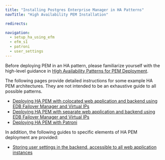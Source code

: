 ```yaml
---
title: "Installing Postgres Enterprise Manager in HA Patterns"
navTitle: "High Availability PEM Installation"

redirects:

navigation:
  - setup_ha_using_efm
  - efm_s1
  - patroni
  - user_settings
---
```


Before deploying PEM in an HA pattern, please familiarize yourself with the high-level guidance in  [High Availability Patterns for PEM Deployment](/pem/latest/considerations/ha_pem.mdx).

The following pages provide detailed instructions for some example HA PEM architectures. They are not intended to be an exhaustive guide to all possible patterns.

- [Deploying HA PEM with colocated web application and backend using EDB Failover Manager and Virtual IPs](setup_ha_using_efm.mdx)
- [Deploying HA PEM with separate web application and backend using EDB Failover Manager and Virtual IPs](efm_s1.mdx)
- [Deploying HA PEM with Patroni](patroni.mdx)

In addition, the following guides to specific elements of HA PEM deployment are provided:

- [Storing user settings in the backend, accessible to all web application instances](user_settings.mdx)